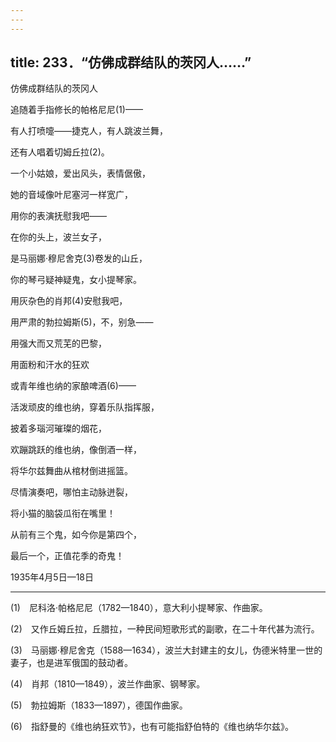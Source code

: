 ```yaml
---
---
---
```

title: 233．“仿佛成群结队的茨冈人……”
---




仿佛成群结队的茨冈人

追随着手指修长的帕格尼尼(1)——

有人打喷嚏——捷克人，有人跳波兰舞，

还有人唱着切姆丘拉(2)。

一个小姑娘，爱出风头，表情倨傲，

她的音域像叶尼塞河一样宽广，

用你的表演抚慰我吧——

在你的头上，波兰女子，

是马丽娜·穆尼舍克(3)卷发的山丘，

你的琴弓疑神疑鬼，女小提琴家。

用灰杂色的肖邦(4)安慰我吧，

用严肃的勃拉姆斯(5)，不，别急——

用强大而又荒芜的巴黎，

用面粉和汗水的狂欢

或青年维也纳的家酿啤酒(6)——

活泼顽皮的维也纳，穿着乐队指挥服，

披着多瑙河璀璨的烟花，

欢蹦跳跃的维也纳，像倒酒一样，

将华尔兹舞曲从棺材倒进摇篮。

尽情演奏吧，哪怕主动脉迸裂，

将小猫的脑袋瓜衔在嘴里！

从前有三个鬼，如今你是第四个，

最后一个，正值花季的奇鬼！

1935年4月5日—18日



* * *



(1)　尼科洛·帕格尼尼（1782—1840），意大利小提琴家、作曲家。

(2)　又作丘姆丘拉，丘腊拉，一种民间短歌形式的副歌，在二十年代甚为流行。

(3)　马丽娜·穆尼舍克（1588—1634），波兰大封建主的女儿，伪德米特里一世的妻子，也是进军俄国的鼓动者。

(4)　肖邦（1810—1849），波兰作曲家、钢琴家。

(5)　勃拉姆斯（1833—1897），德国作曲家。

(6)　指舒曼的《维也纳狂欢节》，也有可能指舒伯特的《维也纳华尔兹》。